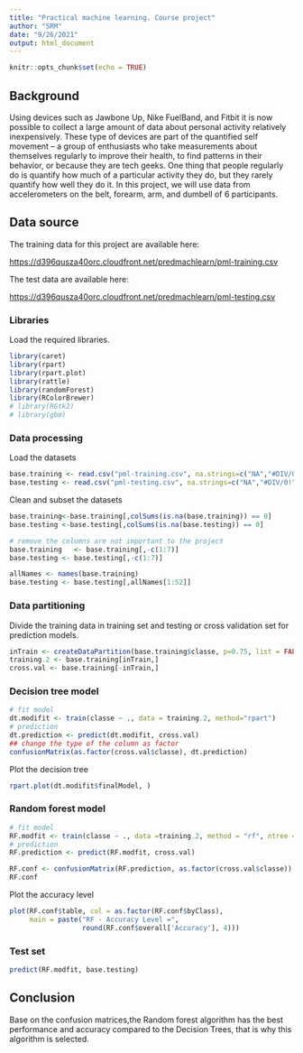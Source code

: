 ---
title: "Practical machine learning. Course project"
author: "SRM"
date: "9/26/2021"
output: html_document
---

```{r setup, include=FALSE}
knitr::opts_chunk$set(echo = TRUE)
```

## Background

Using devices such as Jawbone Up, Nike FuelBand, and Fitbit it is now possible to collect a large amount of data about personal activity relatively inexpensively. These type of devices are part of the quantified self movement – a group of enthusiasts who take measurements about themselves regularly to improve their health, to find patterns in their behavior, or because they are tech geeks. One thing that people regularly do is quantify how much of a particular activity they do, but they rarely quantify how well they do it. In this project, we will use data from accelerometers on the belt, forearm, arm, and dumbell of 6 participants. 

## Data source 

The training data for this project are available here:

[https://d396qusza40orc.cloudfront.net/predmachlearn/pml-training.csv](https://d396qusza40orc.cloudfront.net/predmachlearn/pml-training.csv)

The test data are available here:

[https://d396qusza40orc.cloudfront.net/predmachlearn/pml-testing.csv](https://d396qusza40orc.cloudfront.net/predmachlearn/pml-testing.csv)

### Libraries

Load the required libraries.
```{r message=FALSE, warning=FALSE}
library(caret)
library(rpart)
library(rpart.plot)
library(rattle)
library(randomForest)
library(RColorBrewer)
# library(RGtk2)
# library(gbm)
```

### Data processing

Load the datasets

```{r}
base.training <- read.csv("pml-training.csv", na.strings=c("NA","#DIV/0!", ""))
base.testing <- read.csv("pml-testing.csv", na.strings=c("NA","#DIV/0!", ""))
```

Clean and subset the datasets

```{r}
base.training<-base.training[,colSums(is.na(base.training)) == 0]
base.testing <-base.testing[,colSums(is.na(base.testing)) == 0]

# remove the columns are not important to the project
base.training   <- base.training[,-c(1:7)]
base.testing <- base.testing[,-c(1:7)]

allNames <- names(base.training)
base.testing <- base.testing[,allNames[1:52]]
```

### Data partitioning 

Divide the training data in training set and testing or cross validation set for prediction models.

```{r}
inTrain <- createDataPartition(base.training$classe, p=0.75, list = FALSE)
training.2 <- base.training[inTrain,]
cross.val <- base.training[-inTrain,]
```

### Decision tree model

```{r}
# fit model
dt.modifit <- train(classe ~ ., data = training.2, method="rpart")
# prediction
dt.prediction <- predict(dt.modifit, cross.val)
## change the type of the column as factor
confusionMatrix(as.factor(cross.val$classe), dt.prediction)
```

Plot the decision tree
```{r}
rpart.plot(dt.modifit$finalModel, )
```

### Random forest model

```{r}
# fit model
RF.modfit <- train(classe ~ ., data =training.2, method = "rf", ntree = 128)
# prediction
RF.prediction <- predict(RF.modfit, cross.val)

RF.conf <- confusionMatrix(RF.prediction, as.factor(cross.val$classe))
RF.conf
```

Plot the accuracy level
```{r}
plot(RF.conf$table, col = as.factor(RF.conf$byClass), 
     main = paste("RF - Accuracy Level =",
                  round(RF.conf$overall['Accuracy'], 4)))
```

### Test set

```{r}
predict(RF.modfit, base.testing)
```

## Conclusion 

Base on the confusion matrices,the Random forest algorithm has the best performance and accuracy compared to the Decision Trees, that is why this algorithm is selected. 
